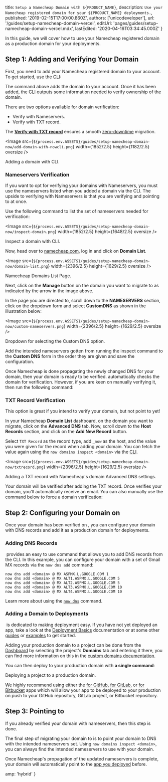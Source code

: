 
  title: `Setup a Namecheap Domain with ${PRODUCT_NAME}`,
  description: `Use your Namecheap registered domain for your ${PRODUCT_NAME} deployments.`,
  published: '2019-02-15T17:00:00.860Z',
  authors: ['unicodeveloper'],
  url: '/guides/setup-namecheap-domain-vercel',
  editUrl: 'pages/guides/setup-namecheap-domain-vercel.mdx',
  lastEdited: '2020-04-16T03:34:45.000Z'
}

In this guide, we will cover how to use your Namecheap registered domain as a production domain for your <ProductName /> deployments.

## Step 1: Adding and Verifying Your Domain

First, you need to add your Namecheap registered domain to your <OrgName /> account. To get started, use the [<ProductShortName /> CLI](/docs/v2/getting-started/installation#now-cli):

<Snippet dark text="now domains add <domain>" />

The command above adds the domain to your <OrgName /> account. Once it has been added, the [<ProductShortName /> CLI](/docs/v2/getting-started/installation#now-cli) outputs some information needed to verify ownership of the domain.

There are two options available for domain verification:

- Verify with Nameservers.
- Verify with TXT record.

The [**Verify with TXT record**](#txt-record-verification) ensures a smooth [zero-downtime](/guides/zero-downtime-domain-migration/) migration.

<Image
  src={`${process.env.ASSETS}/guides/setup-namecheap-domain-now/add-domain-with-nowcli.png`}
  width={1852/2.5}
  height={1182/2.5}
  oversize
/>
<Caption style={{marginTop: '-64px'}}>Adding a domain with <ProductShortName /> CLI.</Caption>

### Nameservers Verification

If you want to opt for verifying your domains with Nameservers, you must use the nameservers listed when you added a domain via the <ProductShortName /> CLI. The upside to verifying with Nameservers is that you are verifying and pointing to <ProductName /> at once.

Use the following command to list the set of nameservers needed for verification:

<Snippet dark text="now domains inspect <domain>" />

<Image
  src={`${process.env.ASSETS}/guides/setup-namecheap-domain-now/inspect-domain.png`}
  width={1852/2.5}
  height={1648/2.5}
  oversize
/>
<Caption style={{marginTop: '-64px'}}>Inspect a domain with <ProductShortName /> CLI.</Caption>

Now, head over to [namecheap.com](https://www.namecheap.com), log in and click on **Domain List**.

<Image
  src={`${process.env.ASSETS}/guides/setup-namecheap-domain-now/domain-list.png`}
  width={2396/2.5}
  height={1629/2.5}
  oversize
/>
<Caption style={{marginTop: '-64px'}}>Namecheap Domains List Page.</Caption>

Next, click on the **Manage** button on the domain you want to migrate to <ProductName /> as indicated by the arrow in the image above.

In the page you are directed to, scroll down to the **NAMESERVERS** section, click on the dropdown form and select **CustomDNS** as shown in the illustration below:

<Image
  src={`${process.env.ASSETS}/guides/setup-namecheap-domain-now/custom-nameservers.png`}
  width={2396/2.5}
  height={1629/2.5}
  oversize
/>
<Caption style={{marginTop: '-64px'}}>Dropdown for selecting the Custom DNS option.</Caption>

Add the intended nameservers gotten from running the inspect command to the **Custom DNS** form in the order they are given and save the configuration.

Once Namecheap is done propagating the newly changed DNS for your domain, then your domain is ready to be verified. <OrgName /> automatically checks the domain for verification. However, if you are keen on manually verifying it, then run the following command:

<Snippet dark text="now domains verify <domain>" />

### TXT Record Verification

This option is great if you intend to verify your domain, but not point to <ProductName /> yet!

In your Namecheap **Domain List** dashboard, on the domain you want to migrate, click on the **Advanced DNS** tab. Now, scroll down to the **Host Records** section, and click on the **Add New Record** button.

Select `TXT Record` as the record type, add `_now` as the host, and the value you were given for the record when adding your domain. You can fetch the value again using the `now domains inspect <domain>` via the [<ProductShortName /> CLI](/docs/v2/getting-started/installation#now-cli).

<Image
  src={`${process.env.ASSETS}/guides/setup-namecheap-domain-now/txtrecord.png`}
  width={2396/2.5}
  height={1629/2.5}
  oversize
/>
<Caption style={{marginTop: '-64px'}}> Adding a TXT record with Namecheap's domain Advanced DNS settings. </Caption>

Your domain will be verified after adding the TXT record. Once <OrgName /> verifies your domain, you'll automatically receive an email. You can also manually use the command below to force a domain verification:

<Snippet dark text="now domains verify <domain>" />

## Step 2: Configuring your Domain on <NameWrapper name={PRODUCT_NAME} />

Once your domain has been verified on <ProductName />, you can configure your domain with DNS records and add it as a production domain for deployments.

### Adding DNS Records

​<ProductName /> provides an easy to use command that allows you to add DNS records from the CLI. In this example, you can configure your domain with a set of Gmail MX records via the `now dns add` command:

```
now dns add <domain> @ MX ASPMX.L.GOOGLE.COM 1
now dns add <domain> @ MX ALT1.ASPMX.L.GOOGLE.COM 5
now dns add <domain> @ MX ALT2.ASPMX.L.GOOGLE.COM 5
now dns add <domain> @ MX ALT3.ASPMX.L.GOOGLE.COM 10
now dns add <domain> @ MX ALT4.ASPMX.L.GOOGLE.COM 10
```

Learn more about using the [`now dns`](/docs/now-cli#commands/dns) command.

### Adding a Domain to Deployments

​<ProductName /> is dedicated to making deployment easy. If you have not yet deployed an app, take a look at the [Deployment Basics](/docs/v2/deployments/basics) documentation or at some other [guides](/guides) or [examples](/examples) to get started.

Adding your production domain to a project can be done from the [<OrgName /> Dashboard](/dashboard) by selecting the project's **Domains** tab and entering it there, you can find more information on this in the [custom domains documentation](/docs/v2/custom-domains/#adding-a-domain).

You can then deploy to your production domain with **a single command**:

<Snippet dark text="now --prod" />
<Caption>Deploying a project to a production domain.</Caption>

We highly recommend using either the [<ProductName /> for GitHub](/docs/v2/git-integrations/vercel-for-github), [<ProductName /> for GitLab](/docs/v2/git-integrations/vercel-for-gitlab), or [<ProductName /> for Bitbucket](/docs/v2/git-integrations/vercel-for-bitbucket) apps which will allow your app to be deployed to your production on push to your GitHub repository, GitLab project, or Bitbucket repository.

## Step 3: Pointing to <NameWrapper name={PRODUCT_NAME} />

If you already verified your domain with nameservers, then this step is done.

The final step of migrating your domain to <ProductName /> is to point your domain to <OrgName /> DNS with the intended nameservers set. Using `now domains inspect <domain>`, you can always find the intended nameservers to use with your domain.

Once Namecheap's propagation of the updated nameservers is complete, your domain will automatically point to the [app you deployed](#adding-a-domain-to-deployments) before.


  amp: 'hybrid'
}
